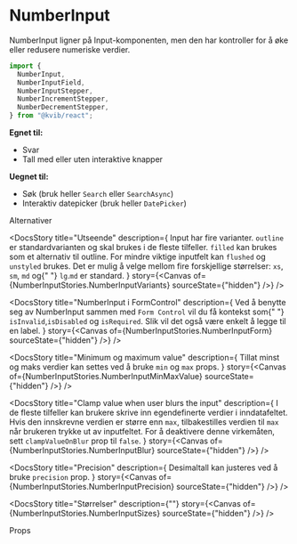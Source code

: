 
<Meta of={NumberInputStories} />

<DocsContainer>

# NumberInput

NumberInput ligner på Input-komponenten, men den har kontroller for å øke eller redusere numeriske verdier.

```jsx
import {
  NumberInput,
  NumberInputField,
  NumberInputStepper,
  NumberIncrementStepper,
  NumberDecrementStepper,
} from "@kvib/react";
```

**Egnet til:**

- Svar
- Tall med eller uten interaktive knapper

**Uegnet til:**

- Søk (bruk heller `Search` eller `SearchAsync`)
- Interaktiv datepicker (bruk heller `DatePicker`)

<Feedback component="NumberInput" />

<DocsHeading>Alternativer</DocsHeading>

<DocsStory
  title="Utseende"
  description={
    <Box>
      <Text>
        Input har fire varianter. <Code>outline</Code> er standardvarianten og skal brukes i de fleste tilfeller.
        <Code>filled</Code> kan brukes som et alternativ til outline. For mindre viktige inputfelt kan
        <Code>flushed</Code> og
        <Code>unstyled</Code> brukes.
      </Text>
      <Text>
        Det er mulig å velge mellom fire forskjellige størrelser: <Code>xs</Code>, <Code>sm</Code>, <Code>md</Code> og{" "}
        <Code>lg</Code>.<Code>md</Code> er standard.
      </Text>
    </Box>
  }
  story={<Canvas of={NumberInputStories.NumberInputVariants} sourceState={"hidden"} />}
/>

<DocsStory
  title="NumberInput i FormControl"
  description={
    <Text>
      Ved å benytte seg av NumberInput sammen med <Code>Form Control</Code> vil du få kontekst som{" "}
      <Code>isInvalid</Code>,<Code>isDisabled</Code> og
      <Code>isRequired</Code>. Slik vil det også være enkelt å legge til en label.
    </Text>
  }
  story={<Canvas of={NumberInputStories.NumberInputForm} sourceState={"hidden"} />}
/>

<DocsStory
  title="Minimum og maximum value"
  description={
    <Text>
      Tillat minst og maks verdier kan settes ved å bruke <Code>min</Code> og <Code>max</Code> props.
    </Text>
  }
  story={<Canvas of={NumberInputStories.NumberInputMinMaxValue} sourceState={"hidden"} />}
/>

<DocsStory
  title="Clamp value when user blurs the input"
  description={
    <Text>
      I de fleste tilfeller kan brukere skrive inn egendefinerte verdier i inndatafeltet. Hvis den innskrevne verdien er
      større enn <code>max</code>, tilbakestilles verdien til <code>max</code> når brukeren trykke ut av inputfeltet.
      For å deaktivere denne virkemåten, sett <code>clampValueOnBlur</code> prop til <code>false</code>.
    </Text>
  }
  story={<Canvas of={NumberInputStories.NumberInputBlur} sourceState={"hidden"} />}
/>

<DocsStory
  title="Precision"
  description={
    <Text>
      Desimaltall kan justeres ved å bruke <Code>precision</Code> prop.
    </Text>
  }
  story={<Canvas of={NumberInputStories.NumberInputPrecision} sourceState={"hidden"} />}
/>

<DocsStory
  title="Størrelser"
  description={""}
  story={<Canvas of={NumberInputStories.NumberInputSizes} sourceState={"hidden"} />}
/>

<DocsHeading>Props</DocsHeading>
<Canvas of={NumberInputStories.NumberInput} />
<Controls of={NumberInputStories.NumberInput} />

</DocsContainer>
